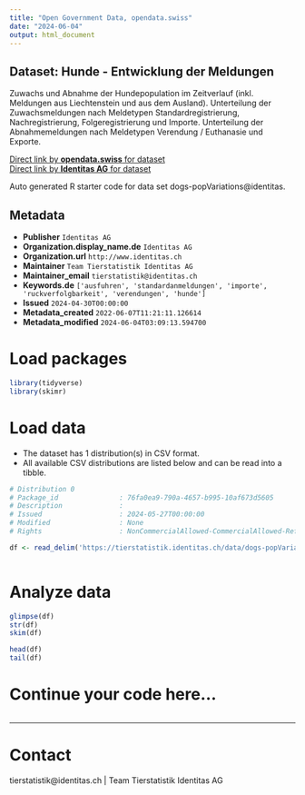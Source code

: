 ```yaml
---
title: "Open Government Data, opendata.swiss"
date: "2024-06-04"
output: html_document
---
```


## Dataset: Hunde - Entwicklung der Meldungen

Zuwachs und Abnahme der Hundepopulation im Zeitverlauf (inkl. Meldungen aus Liechtenstein und aus dem Ausland). Unterteilung der Zuwachsmeldungen nach Meldetypen Standardregistrierung, Nachregistrierung, Folgeregistrierung und Importe. Unterteilung der Abnahmemeldungen nach Meldetypen Verendung / Euthanasie und Exporte. 

[Direct link by **opendata.swiss** for dataset](https://opendata.swiss/de/dataset/hunde-entwicklung-der-meldungen)<br>
[Direct link by **Identitas AG** for dataset](https://tierstatistik.identitas.ch/)

Auto generated R starter code for data set dogs-popVariations@identitas.

## Metadata

- **Publisher** `Identitas AG`
- **Organization.display_name.de** `Identitas AG`
- **Organization.url** `http://www.identitas.ch`
- **Maintainer** `Team Tierstatistik Identitas AG`
- **Maintainer_email** `tierstatistik@identitas.ch`
- **Keywords.de** `['ausfuhren', 'standardanmeldungen', 'importe', 'ruckverfolgbarkeit', 'verendungen', 'hunde']`
- **Issued** `2024-04-30T00:00:00`
- **Metadata_created** `2022-06-07T11:21:11.126614`
- **Metadata_modified** `2024-06-04T03:09:13.594700`


# Load packages

```r

library(tidyverse)
library(skimr)

```

# Load data

-   The dataset has 1 distribution(s) in CSV format.
-   All available CSV distributions are listed below and can be read into a tibble.

```r

# Distribution 0
# Package_id               : 76fa0ea9-790a-4657-b995-10af673d5605
# Description              : 
# Issued                   : 2024-05-27T00:00:00
# Modified                 : None
# Rights                   : NonCommercialAllowed-CommercialAllowed-ReferenceRequired

df <- read_delim('https://tierstatistik.identitas.ch/data/dogs-popVariations.csv')



```

# Analyze data

```r

glimpse(df)
str(df)
skim(df)

head(df)
tail(df)

```

# Continue your code here...

```r

```

------------------------------------------------------------------------

# Contact

tierstatistik@identitas.ch | Team Tierstatistik Identitas AG
